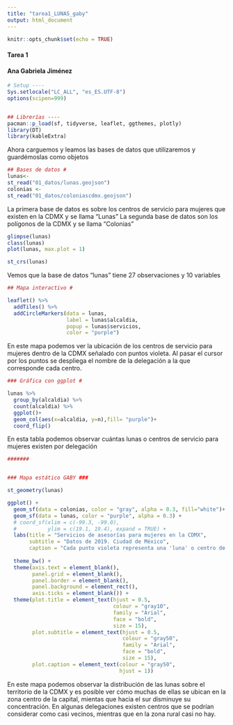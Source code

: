 ```yaml
---
title: "tarea1_LUNAS_gaby"
output: html_document
---
```


```r
knitr::opts_chunk$set(echo = TRUE)
```

#### Tarea 1 ####
#### Ana Gabriela Jiménez #### 


```r
# Setup ----
Sys.setlocale("LC_ALL", "es_ES.UTF-8") 
options(scipen=999)


## Librerías ----
pacman::p_load(sf, tidyverse, leaflet, ggthemes, plotly)
library(DT)
library(kableExtra)
```
Ahora carguemos y leamos las bases de datos que utilizaremos y guardémoslas como objetos
```r
## Bases de datos #
lunas<-
st_read("01_datos/lunas.geojson")
colonias <-
st_read("01_datos/coloniascdmx.geojson")
```
La primera base de datos es sobre los centros de servicio para mujeres que existen en la CDMX y se llama "Lunas"
La segunda base de datos son los polígonos de la CDMX y se llama "Colonias"
```r
glimpse(lunas)
class(lunas)
plot(lunas, max.plot = 1) 

st_crs(lunas)
```
Vemos que la base de datos "lunas" tiene 27 observaciones y 10 variables
```r
## Mapa interactivo #

leaflet() %>% 
  addTiles() %>% 
  addCircleMarkers(data = lunas, 
                   label = lunas$alcaldia, 
                   popup = lunas$servicios, 
                   color = "purple")
```
En este mapa podemos ver la ubicación de los centros de servicio para mujeres dentro de la CDMX señalado con puntos violeta. Al pasar el cursor por los puntos se despliega el nombre de la delegación a la que corresponde cada centro. 
```r
### Gráfica con ggplot #

lunas %>% 
  group_by(alcaldia) %>% 
  count(alcaldia) %>%
  ggplot()+
  geom_col(aes(x=alcaldia, y=n),fill= "purple")+
  coord_flip()
```
En esta tabla podemos observar cuántas lunas o centros de servicio para mujeres existen por delegación
```r

####### 


### Mapa estático GABY ###

st_geometry(lunas)

ggplot() + 
  geom_sf(data = colonias, color = "gray", alpha = 0.3, fill="white")+
  geom_sf(data = lunas, color = "purple", alpha = 0.3) + 
  # coord_sf(xlim = c(-99.3, -99.0), 
  #          ylim = c(19.1, 19.4), expand = TRUE) +
  labs(title = "Servicios de asesorías para mujeres en la CDMX", 
       subtitle = "Datos de 2019. Ciudad de México", 
       caption = "Cada punto violeta representa una 'luna' o centro de servicio para mujeres en la CDMX.\nFuente: https://datos.cdmx.gob.mx/explore/dataset/lunas/export/") + 
 
  theme_bw() + 
  theme(axis.text = element_blank(), 
        panel.grid = element_blank(), 
        panel.border = element_blank(), 
        panel.background = element_rect(),
        axis.ticks = element_blank()) + 
  theme(plot.title = element_text(hjust = 0.5, 
                                  colour = "gray10", 
                                  family = "Arial", 
                                  face = "bold", 
                                  size = 15), 
        plot.subtitle = element_text(hjust = 0.5, 
                                     colour = "gray50", 
                                     family = "Arial", 
                                     face = "bold", 
                                     size = 15), 
        plot.caption = element_text(colour = "gray50", 
                                    hjust = 1))
```
En este mapa podemos observar la distribución de las lunas sobre el territorio de la CDMX y es posible ver cómo muchas de ellas se ubican en la zona centro de la capital, mientas que hacia el sur disminuye su concentración. En algunas delegaciones existen centros que se podrían considerar como casi vecinos, mientras que en la zona rural casi no hay. 
